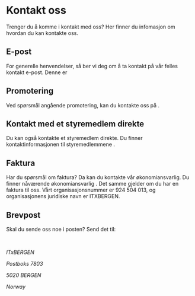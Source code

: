 
# Kontakt oss

Trenger du å komme i kontakt med oss? Her finner du infomasjon om hvordan du kan kontakte oss.

## E-post

For generelle henvendelser, så ber vi deg om å ta kontakt på vår felles kontakt e-post. Denne er <ExternalLink href="mailto:kontakt@itxbergen.no" linkText="kontakt@itxbergen.no"/>

## Promotering

Ved spørsmål angående promotering, kan du kontakte oss på <ExternalLink href="mailto:promotering@itxbergen.no" linkText="promotering@itxbergen.no"/>.

## Kontakt med et styremedlem direkte

Du kan også kontakte et styremedlem direkte. Du finner kontaktinformasjonen til styremedlemmene <InternalLink href="/om-oss/styremedlemmer" linkText="ved å klikke her" />.

## Faktura

Har du spørsmål om faktura? Da kan du kontakte vår økonomiansvarlig. Du finner nåværende økonomiansvarlig <InternalLink href="/om-oss/styremedlemmer" linkText="ved å klikke her" />. Det samme gjelder om du har en faktura til oss. Vårt organisasjonsnummer er 924 504 013, og organisasjonens juridiske navn er ITXBERGEN.

## Brevpost

Skal du sende oss noe i posten? Send det til:

<br />

_ITxBERGEN_

_Postboks 7803_

_5020 BERGEN_

_Norway_
